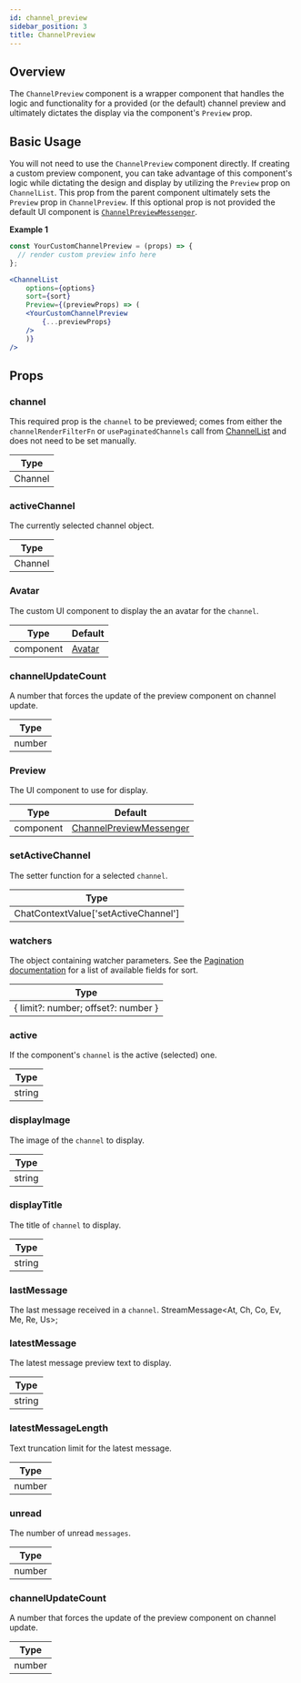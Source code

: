 ```yaml
---
id: channel_preview
sidebar_position: 3
title: ChannelPreview
---
```


## Overview

The `ChannelPreview` component is a wrapper component that handles the logic and functionality for a provided (or the default) channel preview and ultimately dictates the display via the component's `Preview` prop.

## Basic Usage

You will not need to use the `ChannelPreview` component directly. If creating a custom preview component, you can take advantage of this component's logic while dictating the design and display by utilizing the `Preview` prop on `ChannelList`.
This prop from the parent component ultimately sets the `Preview` prop in `ChannelPreview`. If this optional prop is not provided the default UI component is 
[`ChannelPreviewMessenger`](https://github.com/GetStream/stream-chat-react/blob/master/src/components/ChannelPreview/ChannelPreviewMessenger.tsx).

**Example 1**
```jsx
const YourCustomChannelPreview = (props) => {
  // render custom preview info here
};

<ChannelList
    options={options}
    sort={sort}
    Preview={(previewProps) => (
    <YourCustomChannelPreview
        {...previewProps}
    />
    )}
/>
```

## Props

### channel

This required prop is the `channel` to be previewed; comes from either the `channelRenderFilterFn` or `usePaginatedChannels` call from
[ChannelList](https://github.com/GetStream/stream-chat-react/blob/master/src/components/ChannelList/ChannelList.tsx) and does not need to be set manually.

| Type     |
| -------- |
| Channel  |

### activeChannel

The currently selected channel object.

| Type     |
| -------- |
| Channel  |

### Avatar

The custom UI component to display the an avatar for the `channel`.

| Type      | Default                                                                                               |
| --------- | ----------------------------------------------------------------------------------------------------- |
| component | [Avatar](https://github.com/GetStream/stream-chat-react/blob/master/src/components/Avatar/Avatar.tsx) |

### channelUpdateCount

A number that forces the update of the preview component on channel update.

| Type    |
| ------- |
| number  |

### Preview

The UI component to use for display.

| Type      | Default                                                                                                                                         |
| --------- | ----------------------------------------------------------------------------------------------------------------------------------------------- |
| component | [ChannelPreviewMessenger](https://github.com/GetStream/stream-chat-react/blob/master/src/components/ChannelPreview/ChannelPreviewMessenger.tsx) |

### setActiveChannel

The setter function for a selected `channel`.

| Type                                 |
| ------------------------------------ |
| ChatContextValue['setActiveChannel'] |

### watchers
The object containing watcher parameters. See the [Pagination documentation](https://getstream.io/chat/docs/react/channel_pagination/?language=js) for a list of available fields for sort.

| Type                                |
| ----------------------------------- |
| { limit?: number; offset?: number } |

### active

If the component's `channel` is the active (selected) one.

| Type    |
| ------- |
| string  |

### displayImage

The image of the `channel` to display.

| Type    |
| ------- |
| string  |

### displayTitle

The title of `channel` to display.

| Type    |
| ------- |
| string  |

### lastMessage

The last message received in a `channel`.
StreamMessage<At, Ch, Co, Ev, Me, Re, Us>;

### latestMessage

The latest message preview text to display.

| Type    |
| ------- |
| string  |

### latestMessageLength

Text truncation limit for the latest message.

| Type    |
| ------- |
| number  |

### unread

The number of unread `messages`.

| Type    |
| ------- |
| number  |

### channelUpdateCount

A number that forces the update of the preview component on channel update.

| Type    |
| ------- |
| number  |
